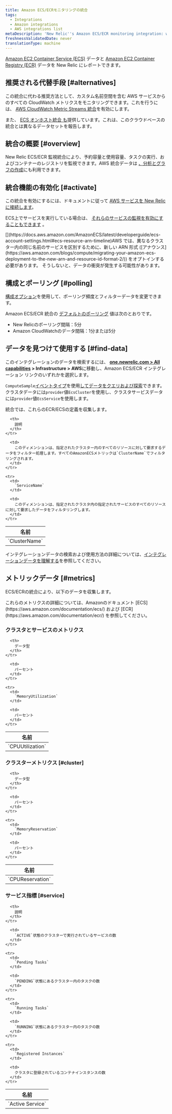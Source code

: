 ```yaml
---
title: Amazon ECS/ECRモニタリングの統合
tags:
  - Integrations
  - Amazon integrations
  - AWS integrations list
metaDescription: 'New Relic''s Amazon ECS/ECR monitoring integration: what data it reports, and how to enable it.'
freshnessValidatedDate: never
translationType: machine
---
```


[Amazon EC2 Container Service (ECS)](https://aws.amazon.com/documentation/ecs/) データと [Amazon EC2 Container Registry (ECR)](http://docs.aws.amazon.com/AmazonECR/latest/userguide/Registries.html) データを New Relic にレポートできます。

## 推奨される代替手段 [#alternatives]

この統合に代わる推奨方法として、カスタム名前空間を含む AWS サービスからのすべての CloudWatch メトリクスをモニタリングできます。これを行うには、 [AWS CloudWatch Metric Streams 統合](/docs/infrastructure/amazon-integrations/aws-integrations-list/aws-metric-stream)を有効にします。

また、 [ECS オンホスト統合 も](/docs/integrations/elastic-container-service-integration/get-started/introduction-amazon-ecs-integration)提供しています。これは、このクラウドベースの統合とは異なるデータセットを報告します。

## 統合の概要 [#overview]

New Relic ECS/ECR 監視統合により、予約容量と使用容量、タスクの実行、およびコンテナーのレジストリを監視できます。AWS 統合データは [、分析とグラフの作成](/docs/infrastructure/infrastructure-integrations/getting-started/connect-aws-integrations-infrastructure#insights)にも利用できます。

## 統合機能の有効化 [#activate]

この統合を有効にするには、ドキュメントに従って [AWS サービスを New Relic に接続します](/docs/infrastructure/infrastructure-integrations/getting-started/connect-aws-integrations-infrastructure)。

ECS上でサービスを実行している場合は、 [それらのサービスの監視を有効にすることもできます](/docs/integrations/host-integrations/host-integrations-list/monitor-services-running-amazon-ecs) 。

<Callout variant="important">
  [](https://docs.aws.amazon.com/AmazonECS/latest/developerguide/ecs-account-settings.html#ecs-resource-arn-timeline)AWS では、異なるクラスター内の同じ名前のサービスを区別するために、新しい ARN 形式 ([アナウンス](https://aws.amazon.com/blogs/compute/migrating-your-amazon-ecs-deployment-to-the-new-arn-and-resource-id-format-2/)) をオプトインする必要があります。 そうしないと、データの衝突が発生する可能性があります。
</Callout>

## 構成とポーリング [#polling]

[構成オプション](/docs/integrations/new-relic-integrations/getting-started/configure-polling-frequency-data-collection-cloud-integrations)を使用して、ポーリング頻度とフィルターデータを変更できます。

Amazon ECS/ECR 統合の [デフォルトのポーリング](/docs/infrastructure/amazon-integrations/aws-integrations-list/aws-polling-intervals-infrastructure-integrations) 値は次のとおりです。

* New Relicのポーリング間隔：5分
* Amazon CloudWatchのデータ間隔：1分または5分

## データを見つけて使用する [#find-data]

このインテグレーションのデータを検索するには、 <DNT>**[one.newrelic.com > All capabilities](https://one.newrelic.com/all-capabilities) > Infrastructure > AWS**</DNT>に移動し、Amazon ECS/ECR インテグレーション リンクのいずれかを選択します。

`ComputeSample`[イベントタイプ](/docs/data-apis/understand-data/new-relic-data-types/#event-data)を使用[してデータをクエリおよび探索](/docs/using-new-relic/data/understand-data/query-new-relic-data)できます。クラスタデータには`provider`値`EcsCluster`を使用し、クラスタサービスデータには`provider`値`EcsService`を使用します。

統合では、これらのECR/ECSの定義を収集します。

<table>
  <thead>
    <tr>
      <th style={{ width: "240px" }}>
        名前
      </th>

      <th>
        説明
      </th>
    </tr>
  </thead>

  <tbody>
    <tr>
      <td>
        `ClusterName`
      </td>

      <td>
        このディメンションは、指定されたクラスター内のすべてのリソースに対して要求するデータをフィルター処理します。すべてのAmazonECSメトリックは`ClusterName`でフィルタリングされます。
      </td>
    </tr>

    <tr>
      <td>
        `ServiceName`
      </td>

      <td>
        このディメンションは、指定されたクラスタ内の指定されたサービスのすべてのリソースに対して要求したデータをフィルタリングします。
      </td>
    </tr>
  </tbody>
</table>

インテグレーションデータの検索および使用方法の詳細については、[インテグレーションデータを理解する](/docs/infrastructure/integrations/find-use-infrastructure-integration-data)を参照してください。

## メトリックデータ [#metrics]

ECS/ECRの統合により、以下のデータを収集します。

<Callout variant="tip">
  これらのメトリクスの詳細については、Amazonのドキュメント [ECS](https://aws.amazon.com/documentation/ecs/) および [ECR](https://aws.amazon.com/documentation/ecr/) を参照してください。
</Callout>

### クラスタとサービスのメトリクス

<table>
  <thead>
    <tr>
      <th style={{ width: "285" }}>
        名前
      </th>

      <th>
        データ型
      </th>
    </tr>
  </thead>

  <tbody>
    <tr>
      <td>
        `CPUUtilization`
      </td>

      <td>
        パーセント
      </td>
    </tr>

    <tr>
      <td>
        `MemoryUtilization`
      </td>

      <td>
        パーセント
      </td>
    </tr>
  </tbody>
</table>

### クラスターメトリクス [#cluster]

<table>
  <thead>
    <tr>
      <th style={{ width: "285" }}>
        名前
      </th>

      <th>
        データ型
      </th>
    </tr>
  </thead>

  <tbody>
    <tr>
      <td>
        `CPUReservation`
      </td>

      <td>
        パーセント
      </td>
    </tr>

    <tr>
      <td>
        `MemoryReservation`
      </td>

      <td>
        パーセント
      </td>
    </tr>
  </tbody>
</table>

### サービス指標 [#service]

<table>
  <thead>
    <tr>
      <th style={{ width: "285" }}>
        名前
      </th>

      <th>
        説明
      </th>
    </tr>
  </thead>

  <tbody>
    <tr>
      <td>
        `Active Service`
      </td>

      <td>
        `ACTIVE`状態のクラスターで実行されているサービスの数
      </td>
    </tr>

    <tr>
      <td>
        `Pending Tasks`
      </td>

      <td>
        `PENDING`状態にあるクラスター内のタスクの数
      </td>
    </tr>

    <tr>
      <td>
        `Running Tasks`
      </td>

      <td>
        `RUNNING`状態にあるクラスター内のタスクの数
      </td>
    </tr>

    <tr>
      <td>
        `Registered Instances`
      </td>

      <td>
        クラスタに登録されているコンテナインスタンスの数
      </td>
    </tr>
  </tbody>
</table>
